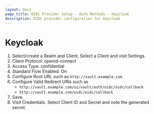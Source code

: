 ```yaml
---
layout: docs
page_title: OIDC Provider Setup - Auth Methods - Keycloak
description: OIDC provider configuration for Keycloak
---
```


# Keycloak

1. Select/create a Realm and Client. Select a Client and visit Settings.
1. Client Protocol: openid-connect
1. Access Type: confidential
1. Standard Flow Enabled: On
1. Configure Root URL such as `http://vault.example.com`
1. Configure Valid Redirect URIs such as
    - `http://vault.example.com/ui/vault/auth/oidc/oidc/callback`
    - `http://vault.example.com/oidc/oidc/callback`
1. Save.
1. Visit Credentials. Select Client ID and Secret and note the generated secret.

